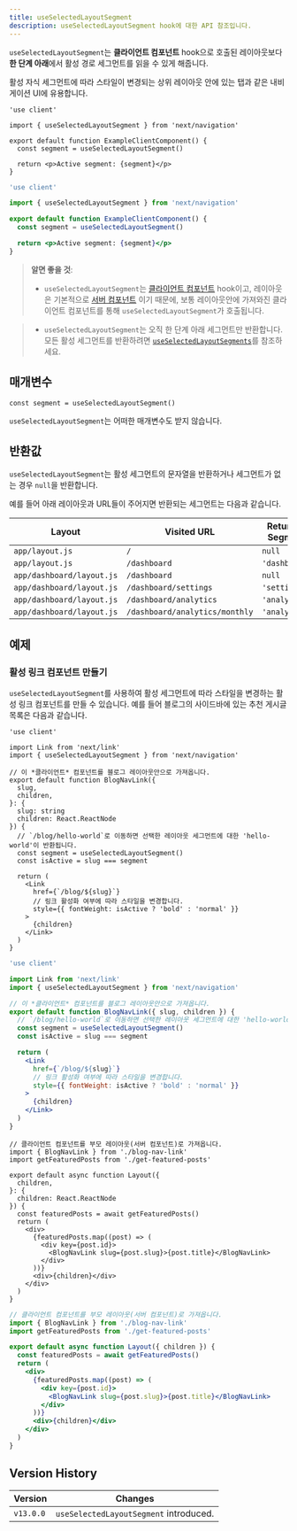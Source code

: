 ```yaml
---
title: useSelectedLayoutSegment
description: useSelectedLayoutSegment hook에 대한 API 참조입니다.
---
```


`useSelectedLayoutSegment`는 **클라이언트 컴포넌트** hook으로 호출된 레이아웃보다 **한 단계 아래**에서 활성 경로 세그먼트를 읽을 수 있게 해줍니다.

활성 자식 세그먼트에 따라 스타일이 변경되는 상위 레이아웃 안에 있는 탭과 같은 내비게이션 UI에 유용합니다.

```tsx filename="app/example-client-component.tsx" switcher
'use client'

import { useSelectedLayoutSegment } from 'next/navigation'

export default function ExampleClientComponent() {
  const segment = useSelectedLayoutSegment()

  return <p>Active segment: {segment}</p>
}
```

```jsx filename="app/example-client-component.js" switcher
'use client'

import { useSelectedLayoutSegment } from 'next/navigation'

export default function ExampleClientComponent() {
  const segment = useSelectedLayoutSegment()

  return <p>Active segment: {segment}</p>
}
```

> **알면 좋을 것**:
>
> - `useSelectedLayoutSegment`는 [클라이언트 컴포넌트](/docs/getting-started/react-essentials#client-components) hook이고, 레이아웃은 기본적으로 [서버 컴포넌트](/docs/getting-started/react-essentials#server-components) 이기 때문에, 보통 레이아웃안에 가져와진 클라이언트 컴포넌트를 통해 `useSelectedLayoutSegment`가 호출됩니다.

> - `useSelectedLayoutSegment`는 오직 한 단계 아래 세그먼트만 반환합니다. 모든 활성 세그먼트를 반환하려면 [`useSelectedLayoutSegments`](/docs/app/api-reference/functions/use-selected-layout-segments)를 참조하세요.

## 매개변수

```tsx
const segment = useSelectedLayoutSegment()
```

`useSelectedLayoutSegment`는 어떠한 매개변수도 받지 않습니다.

## 반환값

`useSelectedLayoutSegment`는 활성 세그먼트의 문자열을 반환하거나 세그먼트가 없는 경우 `null`을 반환합니다.

예를 들어 아래 레이아웃과 URL들이 주어지면 반환되는 세그먼트는 다음과 같습니다.

| Layout                    | Visited URL                    | Returned Segment |
| ------------------------- | ------------------------------ | ---------------- |
| `app/layout.js`           | `/`                            | `null`           |
| `app/layout.js`           | `/dashboard`                   | `'dashboard'`    |
| `app/dashboard/layout.js` | `/dashboard`                   | `null`           |
| `app/dashboard/layout.js` | `/dashboard/settings`          | `'settings'`     |
| `app/dashboard/layout.js` | `/dashboard/analytics`         | `'analytics'`    |
| `app/dashboard/layout.js` | `/dashboard/analytics/monthly` | `'analytics'`    |

## 예제

### 활성 링크 컴포넌트 만들기

`useSelectedLayoutSegment`를 사용하여 활성 세그먼트에 따라 스타일을 변경하는 활성 링크 컴포넌트를 만들 수 있습니다.
예를 들어 블로그의 사이드바에 있는 추천 게시글 목록은 다음과 같습니다.

```tsx filename="app/blog/blog-nav-link.tsx" switcher
'use client'

import Link from 'next/link'
import { useSelectedLayoutSegment } from 'next/navigation'

// 이 *클라이언트* 컴포넌트를 블로그 레이아웃안으로 가져옵니다.
export default function BlogNavLink({
  slug,
  children,
}: {
  slug: string
  children: React.ReactNode
}) {
  // `/blog/hello-world`로 이동하면 선택한 레이아웃 세그먼트에 대한 'hello-world'이 반환됩니다.
  const segment = useSelectedLayoutSegment()
  const isActive = slug === segment

  return (
    <Link
      href={`/blog/${slug}`}
      // 링크 활성화 여부에 따라 스타일을 변경합니다.
      style={{ fontWeight: isActive ? 'bold' : 'normal' }}
    >
      {children}
    </Link>
  )
}
```

```jsx filename="app/blog/blog-nav-link.js" switcher
'use client'

import Link from 'next/link'
import { useSelectedLayoutSegment } from 'next/navigation'

// 이 *클라이언트* 컴포넌트를 블로그 레이아웃안으로 가져옵니다.
export default function BlogNavLink({ slug, children }) {
  // `/blog/hello-world`로 이동하면 선택한 레이아웃 세그먼트에 대한 'hello-world'이 반환됩니다.
  const segment = useSelectedLayoutSegment()
  const isActive = slug === segment

  return (
    <Link
      href={`/blog/${slug}`}
      // 링크 활성화 여부에 따라 스타일을 변경합니다.
      style={{ fontWeight: isActive ? 'bold' : 'normal' }}
    >
      {children}
    </Link>
  )
}
```

```tsx filename="app/blog/layout.tsx" switcher
// 클라이언트 컴포넌트를 부모 레이아웃(서버 컴포넌트)로 가져옵니다.
import { BlogNavLink } from './blog-nav-link'
import getFeaturedPosts from './get-featured-posts'

export default async function Layout({
  children,
}: {
  children: React.ReactNode
}) {
  const featuredPosts = await getFeaturedPosts()
  return (
    <div>
      {featuredPosts.map((post) => (
        <div key={post.id}>
          <BlogNavLink slug={post.slug}>{post.title}</BlogNavLink>
        </div>
      ))}
      <div>{children}</div>
    </div>
  )
}
```

```jsx filename="app/blog/layout.js" switcher
// 클라이언트 컴포넌트를 부모 레이아웃(서버 컴포넌트)로 가져옵니다.
import { BlogNavLink } from './blog-nav-link'
import getFeaturedPosts from './get-featured-posts'

export default async function Layout({ children }) {
  const featuredPosts = await getFeaturedPosts()
  return (
    <div>
      {featuredPosts.map((post) => (
        <div key={post.id}>
          <BlogNavLink slug={post.slug}>{post.title}</BlogNavLink>
        </div>
      ))}
      <div>{children}</div>
    </div>
  )
}
```

## Version History

| Version   | Changes                                |
| --------- | -------------------------------------- |
| `v13.0.0` | `useSelectedLayoutSegment` introduced. |
